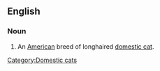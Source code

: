 ==English==

===Noun===
{{wikipedia}}
{{en-noun|sg=[[York]] [[chocolate|Chocolate]] [[cat|Cat]]}}

# An [[American]] breed of longhaired [[domestic cat]].

[[Category:Domestic cats]]